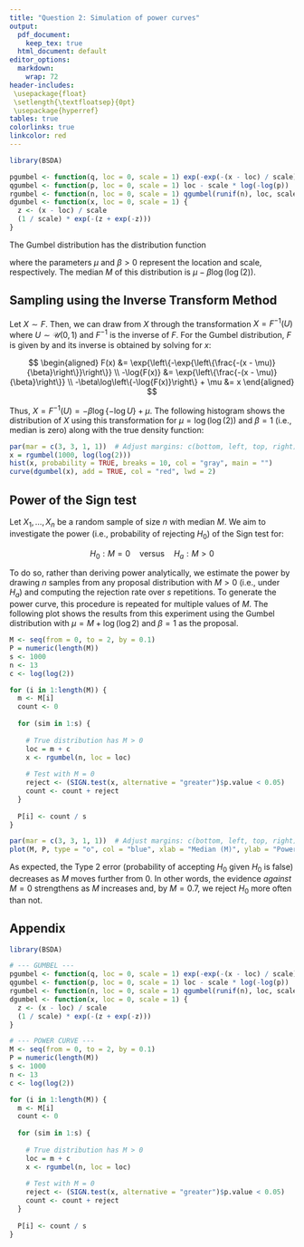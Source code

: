 ```yaml
---
title: "Question 2: Simulation of power curves"
output:
  pdf_document: 
    keep_tex: true
  html_document: default
editor_options: 
  markdown: 
    wrap: 72
header-includes:
 \usepackage{float}
 \setlength{\textfloatsep}{0pt}
 \usepackage{hyperref}
tables: true
colorlinks: true
linkcolor: red
---
```


```r
library(BSDA)
```


```r
pgumbel <- function(q, loc = 0, scale = 1) exp(-exp(-(x - loc) / scale))
qgumbel <- function(p, loc = 0, scale = 1) loc - scale * log(-log(p))
rgumbel <- function(n, loc = 0, scale = 1) qgumbel(runif(n), loc, scale)
dgumbel <- function(x, loc = 0, scale = 1) {
  z <- (x - loc) / scale
  (1 / scale) * exp(-(z + exp(-z)))
}
```

The Gumbel distribution has the distribution function

\begin{equation}
\label{eq:Gumbel}
F(x ; \mu, \beta) = \exp{\left\{-\exp{\left\{\frac{-(x - \mu)}{\beta}\right\}}\right\}} 
\end{equation}


where the parameters $\mu$ and $\beta > 0$ represent the location and scale, respectively. The median $M$ of this distribution is $\mu - \beta \log(\log(2))$.


## Sampling using the Inverse Transform Method

Let $X \sim F$. Then, we can draw from $X$ through the transformation 
$X = F^{-1}(U)$ where $U \sim \mathcal{U}(0, 1)$ and $F^{-1}$ is the inverse
of $F$. For the Gumbel distribution, $F$ is given by \ref{eq:Gumbel} and its inverse
is obtained by solving for $x$:


$$
\begin{aligned}
 F(x)                                      &= \exp{\left\{-\exp{\left\{\frac{-(x - \mu)}{\beta}\right\}}\right\}}  \\
-\log{F(x)}                                &= \exp{\left\{\frac{-(x - \mu)}{\beta}\right\}} \\
-\beta\log\left\{-\log{F(x)}\right\} + \mu &= x
\end{aligned}
$$

Thus, $X = F^{-1}(U) = -\beta\log\left\{-\log{U}\right\} + \mu$. The following histogram
shows the distribution of $X$ using this transformation for $\mu=\log(\log(2))$ and $\beta=1$ (i.e., median is zero) along with the true density function:

```r
par(mar = c(3, 3, 1, 1))  # Adjust margins: c(bottom, left, top, right)
x = rgumbel(1000, log(log(2)))
hist(x, probability = TRUE, breaks = 10, col = "gray", main = "")
curve(dgumbel(x), add = TRUE, col = "red", lwd = 2)
```


## Power of the Sign test

Let $X_1, \dots, X_n$ be a random sample of size $n$ with median $M$. We aim to investigate the power (i.e., probability of rejecting $H_0$) of the Sign test for:

$$
H_0: M = 0 \quad \text{versus} \quad H_a: M > 0
$$


To do so, rather than deriving power analytically, we estimate the power by drawing $n$ samples from any proposal distribution with $M > 0$ (i.e., under $H_a$) and computing the rejection rate over $s$ repetitions. To generate the power curve, this procedure is repeated for multiple values of $M$. The following plot shows the
results from this experiment using the Gumbel distribution with $\mu = M + \log(\log2)$ and $\beta=1$ as the proposal.




```r

M <- seq(from = 0, to = 2, by = 0.1)
P = numeric(length(M))
s <- 1000
n <- 13
c <- log(log(2))

for (i in 1:length(M)) {
  m <- M[i]
  count <- 0
  
  for (sim in 1:s) {
    
    # True distribution has M > 0
    loc = m + c
    x <- rgumbel(n, loc = loc)
    
    # Test with M = 0
    reject <- (SIGN.test(x, alternative = "greater")$p.value < 0.05)
    count <- count + reject
  }
  
  P[i] <- count / s
}

```

```r
par(mar = c(3, 3, 1, 1))  # Adjust margins: c(bottom, left, top, right)
plot(M, P, type = "o", col = "blue", xlab = "Median (M)", ylab = "Power")
```

As expected, the Type 2 error (probability of accepting $H_0$ given $H_0$ is false) decreases as $M$ moves further from 0. In other words, the evidence *against* $M = 0$ strengthens as $M$ increases and, by $M = 0.7$, we reject $H_0$ more often than not.

## Appendix

```r
library(BSDA)

# --- GUMBEL ---
pgumbel <- function(q, loc = 0, scale = 1) exp(-exp(-(x - loc) / scale))
qgumbel <- function(p, loc = 0, scale = 1) loc - scale * log(-log(p))
rgumbel <- function(n, loc = 0, scale = 1) qgumbel(runif(n), loc, scale)
dgumbel <- function(x, loc = 0, scale = 1) {
  z <- (x - loc) / scale
  (1 / scale) * exp(-(z + exp(-z)))
}

# --- POWER CURVE ---
M <- seq(from = 0, to = 2, by = 0.1)
P = numeric(length(M))
s <- 1000
n <- 13
c <- log(log(2))

for (i in 1:length(M)) {
  m <- M[i]
  count <- 0
  
  for (sim in 1:s) {
    
    # True distribution has M > 0
    loc = m + c
    x <- rgumbel(n, loc = loc)
    
    # Test with M = 0
    reject <- (SIGN.test(x, alternative = "greater")$p.value < 0.05)
    count <- count + reject
  }
  
  P[i] <- count / s
}
```




